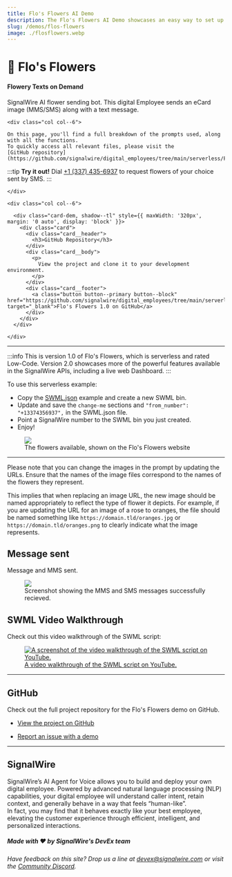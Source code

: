 ```yaml
---
title: Flo's Flowers AI Demo
description: The Flo's Flowers AI Demo showcases an easy way to set up a site to send AI-generated flowers via SMS using SignalWire APIs.
slug: /demos/flos-flowers
image: ./flosflowers.webp
---
```


# 💐 Flo's Flowers

#### Flowery Texts on Demand

SignalWire AI flower sending bot. 
This digital Employee sends an eCard image (MMS/SMS) along with a text message.

<div class="row">
    
    <div class="col col--6">

    On this page, you'll find a full breakdown of the prompts used, along with all the functions. 
    To quickly access all relevant files, please visit the 
    [GitHub repository](https://github.com/signalwire/digital_employees/tree/main/serverless/Flos_Flowers).

:::tip
**Try it out!** Dial <a href="tel:+13374356937">+1 (337) 435-6937</a> to request flowers of your choice sent by SMS.
:::

    </div>

    <div class="col col--6">

      <div class="card-dem, shadow--tl" style={{ maxWidth: '320px', margin: '0 auto', display: 'block' }}>
        <div class="card">
          <div class="card__header">
            <h3>GitHub Repository</h3>
          </div>
          <div class="card__body">
            <p>
              View the project and clone it to your development environment.
            </p>
          </div>
          <div class="card__footer">
            <a class="button button--primary button--block" href="https://github.com/signalwire/digital_employees/tree/main/serverless/Flos_Flowers" target="_blank">Flo's Flowers 1.0 on GitHub</a>
          </div>
        </div>
      </div>

    </div>

</div>

---

:::info
This is version 1.0 of Flo's Flowers, which is serverless and rated <span class="badge badge--info">Low-Code</span>. 
Version 2.0 showcases more of the powerful features available in the SignalWire APIs, including a live web Dashboard.
:::

To use this serverless example:

* Copy the [SWML.json](https://github.com/Len-PGH/Flos_Flowers/blob/main/SWML.json) example and create a new SWML bin.
* Update and save the `change-me` sections and  `"from_number": "+13374356937",` in the SWML.json file.
* Point a SignalWire number to the SWML bin you just created.
* Enjoy!

<figure>
    <img className="img-800" src={require("./flosflowers.webp").default} />
    <figcaption>The flowers available, shown on the Flo's Flowers website</figcaption>
</figure>

---

Please note that you can change the images in the prompt by updating the URLs. 
Ensure that the names of the image files correspond to the names of the flowers they represent.

This implies that when replacing an image URL, the new image should be named appropriately to reflect the type of flower it depicts. 
For example, if you are updating the URL for an image of a rose to oranges, the file should be named something like 
`https://domain.tld/oranges.jpg` or `https://domain.tld/oranges.png` 
to clearly indicate what the image represents.  

## Message sent

Message and MMS sent.

<figure>
    <img className="img-800" src={require("./flos-flowers-mms.webp").default} />
    <figcaption>Screenshot showing the MMS and SMS messages successfully recieved.</figcaption>
</figure>

## SWML Video Walkthrough

Check out this video walkthrough of the SWML script:

<a href="https://www.youtube.com/watch?v=1xcjBo1dMic">
  <figure>
      <img className="img-800" src={require("./flos-flowers-swml-walkthrough-vid.webp").default} alt="A screenshot of the video walkthrough of the SWML script on YouTube." />
      <figcaption>A video walkthrough of the SWML script on YouTube.</figcaption>
  </figure>
</a>

---

## GitHub

Check out the full project repository for the Flo's Flowers demo on GitHub.

  - [View the project on GitHub](https://github.com/signalwire/digital_employees/tree/main/serverless/Flos_Flowers)

  - [Report an issue with a demo](https://github.com/signalwire/digital_employees/issues)

---

## SignalWire

SignalWire’s AI Agent for Voice allows you to build and deploy your own digital employee. 
Powered by advanced natural language processing (NLP) capabilities, your digital employee will understand caller intent, retain context, and generally behave in a way that feels “human-like”.  
In fact, you may find that it behaves exactly like your best employee, elevating the customer experience through efficient, intelligent, and personalized interactions.

##### Made with ❤️ by SignalWire's DevEx team

*Have feedback on this site? Drop us a line at devex@signalwire.com or visit the [Community Discord](https://discord.com/invite/F2WNYTNjuF).*
